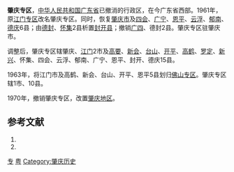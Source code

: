 '''肇庆专区'''，[[中华人民共和国|中华人民共和国]][[广东省|广东省]]已撤消的行政区，在今广东省西部。1961年，原[[江门专区|江门专区]]改名肇庆专区。同时，恢复[[肇庆市|肇庆市]]及[[四会县|四会]]、[[广宁县|广宁]]、[[恩平县|恩平]]、[[云浮县|云浮]]、[[郁南县|郁南]]、[[德庆县|德庆]]6县；由[[德封县|德封]]、[[怀集县|怀集]]2县析置[[封开县|封开县]]；撤销[[广四县|广四]]、德封2县。肇庆专区驻肇庆市。

调整后，肇庆专区辖肇庆、[[江门市|江门]]2市及[[高要县|高要]]、[[新会县|新会]]、[[台山县|台山]]、[[开平县|开平]]、[[高鹤县|高鹤]]、[[罗定县|罗定]]、[[新兴县|新兴]]、怀集、四会、云浮、郁南、广宁、恩平、封开、德庆15县。

1963年，将江门市及高鹤、新会、台山、开平、恩平5县划归[[佛山专区|佛山专区]]。肇庆专区辖1市、10县。

1970年，撤销肇庆专区，改置[[肇庆地区|肇庆地区]]。 

== 参考文献 ==
# {{Cite book | author = 戴均良等 | title = 《中国古今地名大词典》 | location = 上海 | publisher = 上海辞书出版社 | date = 2005 | language = zh-hans }}
# {{Cite book | author = 史为乐 | title = 《中华人民共和国政区沿革（1949-2002）》 | location = 北京 | publisher = 人民出版社 | date = 2006 | language = zh-hans }}
{{广东省历史二级政区}}
[[Category:广东省已撤消的行政区|专]]
[[Category:专区|粤]]
[[Category:肇庆历史|Category:肇庆历史]]